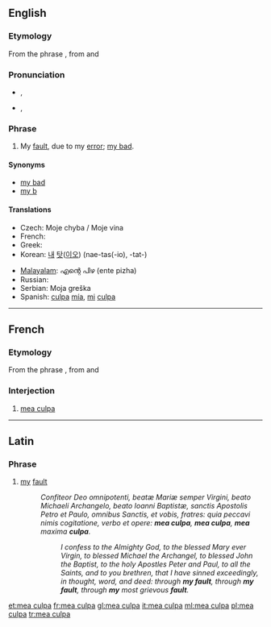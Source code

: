 ==English==
{{wikipedia|Mea Culpa}}

===Etymology===
From the {{etyl|la}} phrase {{term|mea culpa|lang=la}}, from {{term|mea||my, mine|lang=la}} and {{term|culpa||fault|lang=la}}

===Pronunciation===
* {{a|UK}} {{IPA|/ˈmeɪ.əˌkʌl.pə/}}, {{SAMPA|/"meI.@%kVl.p@/}}
* {{a|WEAE}} {{IPA|/ˈmi.əˈkʌl.pʌ/|/ˈmaɪ.əˈkʌl.pʌ/}}, {{SAMPA|/"mi.@"kVl.pV/|/"maI.@"kVl.pV/}}

===Phrase===
{{infl|en|phrase|head=[[mea]] [[culpa]]}}

# My [[fault]], due to my [[error]]; [[my bad]].

====Synonyms====
* [[my bad]]
* [[my b]]

====Translations====
{{trans-top|My fault, due to my error}}
* Czech: Moje chyba / Moje vina
* French: {{t+|fr|mea culpa}}
* Greek: {{t|el|ήμαρτον|tr=ímarton}}
* Korean: [[내]] [[탓]]([[이오]]) (nae-tas(-io), -tat-)
{{trans-mid}}
* [[Malayalam]]: എന്റെ പിഴ (ente pizha)
* Russian: {{t-|ru|моя}} {{t+|ru|вина|f}}
* Serbian: Moja greška
* Spanish: [[culpa]] [[mía]], [[mi]] [[culpa]]
{{trans-bottom}}

----

==French==

===Etymology===
From the {{etyl|la|fr}} phrase {{term|mea culpa|lang=la}}, from {{term|mea||my, mine|lang=la}} and {{term|culpa||fault|lang=la}}

===Interjection===
{{infl|fr|interjection}}

# [[#English|mea culpa]]

----

==Latin==

===Phrase===
{{infl|la|phrase|head=[[mea]] [[culpa]]}}

# [[my]] [[fault]]
#: ''Confiteor Deo omnipotenti, beatæ Mariæ semper Virgini, beato Michaeli Archangelo, beato Ioanni Baptistæ, sanctis Apostolis Petro et Paulo, omnibus Sanctis, et vobis, fratres: quia peccavi nimis cogitatione, verbo et opere: '''mea culpa''', '''mea culpa''', '''mea''' maxima '''culpa'''.''
#:: ''I confess to the Almighty God, to the blessed Mary ever Virgin, to blessed Michael the Archangel, to blessed John the Baptist, to the holy Apostles Peter and Paul, to all the Saints, and to you brethren, that I have sinned exceedingly, in thought, word, and deed: through '''my fault''', through '''my fault''', through '''my''' most grievous '''fault'''.''

[[et:mea culpa]]
[[fr:mea culpa]]
[[gl:mea culpa]]
[[it:mea culpa]]
[[ml:mea culpa]]
[[pl:mea culpa]]
[[tr:mea culpa]]